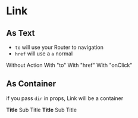 

<Meta title="Actions/Link" component={Link} />

# Link

## As Text

- `to` will use your Router to navigation
- `href` will use a `a` normal

<Preview>
  <Story name="Text">
    <Row justify='space-around' wrap>
      <Link>Without Action</Link>
      <Link to='#'>With "to"</Link>
      <Link href='#'>With "href"</Link>
      <Link onClick={window.alert}>With "onClick"</Link>
    </Row>
  </Story>
</Preview>



## As Container

if you pass `dir` in props, Link will be a container

<Preview>
  <Story name="Container">
    <Link dir='row' gap={4} to='#' padding='1' margin='1' border='1' corner='4'>
      <Avatar />
      <Col justify='space-around'>
        <strong>Title</strong>
        <span>Sub Title</span>
      </Col>
    </Link>
    <Link dir='row' gap={4} to='#' padding='1' margin='1' border='1' corner='4'>
      <Avatar />
      <Col justify='space-around'>
        <strong>Title</strong>
        <span>Sub Title</span>
      </Col>
    </Link>
  </Story>
</Preview>